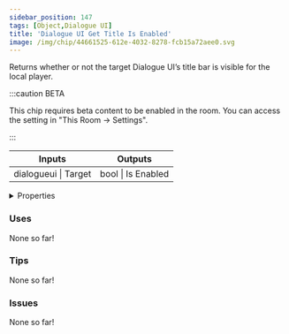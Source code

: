 ```yaml
---
sidebar_position: 147
tags: [Object,Dialogue UI]
title: 'Dialogue UI Get Title Is Enabled'
image: /img/chip/44661525-612e-4032-8278-fcb15a72aee0.svg
---
```


Returns whether or not the target Dialogue UI’s title bar is visible for the local player.

:::caution BETA

This chip requires beta content to be enabled in the room. You can access the setting in "This Room -> Settings".

:::

<IChip uuid="44661525-612e-4032-8278-fcb15a72aee0"/>

<table><thead><tr><th>Inputs</th><th>Outputs</th></tr></thead><tbody><tr><td>dialogueui | Target</td><td>bool | Is Enabled</td></tr></tbody></table>

<details>
  <summary>Properties</summary>
  <div>
    <div>
    <table>
      <tbody>
        <tr>
          <td>Is beta required?</td>
          <td>Yes</td>
        </tr>
        <tr>
          <td>Is chip a trolling risk?</td>
          <td>No</td>
        </tr>
        <tr>
          <td>Is chip a role assignment risk?</td>
          <td>No</td>
        </tr>
        <tr>
          <td>Chip UUID</td>
          <td>44661525-612e-4032-8278-fcb15a72aee0</td>
        </tr>
        <tr>
          <td>Room availability</td>
          <td>Available everywhere</td>
        </tr>
      </tbody>
    </table>
    </div>
  </div>
</details>

### Uses

None so far!

### Tips

None so far!

### Issues

None so far!